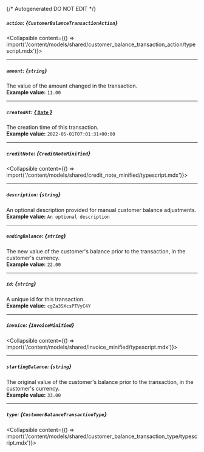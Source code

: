 {/* Autogenerated DO NOT EDIT  */}

##### `action`: *{`CustomerBalanceTransactionAction`}*
<Collapsible content={() => import('/content/models/shared/customer_balance_transaction_action/typescript.mdx')}>
</Collapsible>

---
##### `amount`: *{`string`}*
The value of the amount changed in the transaction.
<br/>
**Example value:** `11.00`

---
##### `createdAt`: [*{ `Date` }*](https://developer.mozilla.org/en-US/docs/Web/JavaScript/Reference/Global_Objects/Date)
The creation time of this transaction.
<br/>
**Example value:** `2022-05-01T07:01:31+00:00`

---
##### `creditNote`: *{`CreditNoteMinified`}*
<Collapsible content={() => import('/content/models/shared/credit_note_minified/typescript.mdx')}>
</Collapsible>

---
##### `description`: *{`string`}*
An optional description provided for manual customer balance adjustments.
<br/>
**Example value:** `An optional description`

---
##### `endingBalance`: *{`string`}*
The new value of the customer's balance prior to the transaction, in the customer's currency.
<br/>
**Example value:** `22.00`

---
##### `id`: *{`string`}*
A unique id for this transaction.
<br/>
**Example value:** `cgZa3SXcsPTVyC4Y`

---
##### `invoice`: *{`InvoiceMinified`}*
<Collapsible content={() => import('/content/models/shared/invoice_minified/typescript.mdx')}>
</Collapsible>

---
##### `startingBalance`: *{`string`}*
The original value of the customer's balance prior to the transaction, in the customer's currency.
<br/>
**Example value:** `33.00`

---
##### `type`: *{`CustomerBalanceTransactionType`}*
<Collapsible content={() => import('/content/models/shared/customer_balance_transaction_type/typescript.mdx')}>
</Collapsible>

